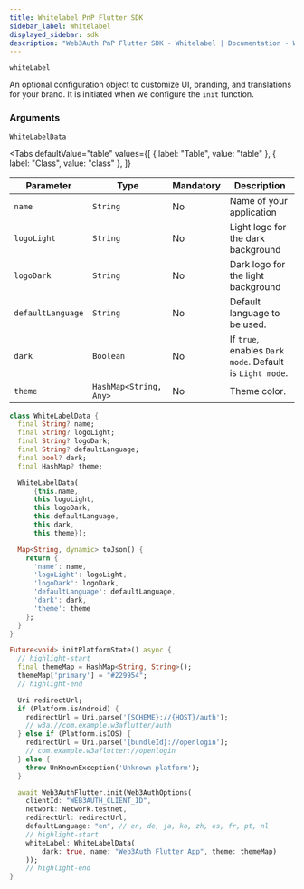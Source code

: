 ```yaml
---
title: Whitelabel PnP Flutter SDK
sidebar_label: Whitelabel
displayed_sidebar: sdk
description: "Web3Auth PnP Flutter SDK - Whitelabel | Documentation - Web3Auth"
---
```



`whiteLabel`

An optional configuration object to customize UI, branding, and translations for your brand. It is initiated when we configure the `init` function.

### Arguments

`WhiteLabelData`

<Tabs
  defaultValue="table"
  values={[
    { label: "Table", value: "table" },
    { label: "Class", value: "class" },
  ]}
>

<TabItem value="table">

| Parameter         | Type                   | Mandatory | Description                                              |
| ----------------- | ---------------------- | --------- | -------------------------------------------------------- |
| `name`            | `String`               | No        | Name of your application                                 |
| `logoLight`       | `String`               | No        | Light logo for the dark background                       |
| `logoDark`        | `String`               | No        | Dark logo for the light background                       |
| `defaultLanguage` | `String`               | No        | Default language to be used.                             |
| `dark`            | `Boolean`              | No        | If `true`, enables `Dark mode`. Default is `Light mode`. |
| `theme`           | `HashMap<String, Any>` | No        | Theme color.                                             |

</TabItem>

<TabItem value="class">

```dart
class WhiteLabelData {
  final String? name;
  final String? logoLight;
  final String? logoDark;
  final String? defaultLanguage;
  final bool? dark;
  final HashMap? theme;

  WhiteLabelData(
      {this.name,
      this.logoLight,
      this.logoDark,
      this.defaultLanguage,
      this.dark,
      this.theme});

  Map<String, dynamic> toJson() {
    return {
      'name': name,
      'logoLight': logoLight,
      'logoDark': logoDark,
      'defaultLanguage': defaultLanguage,
      'dark': dark,
      'theme': theme
    };
  }
}
```

</TabItem>

</Tabs>

```dart title="Usage"
Future<void> initPlatformState() async {
  // highlight-start
  final themeMap = HashMap<String, String>();
  themeMap['primary'] = "#229954";
  // highlight-end

  Uri redirectUrl;
  if (Platform.isAndroid) {
    redirectUrl = Uri.parse('{SCHEME}://{HOST}/auth');
    // w3a://com.example.w3aflutter/auth
  } else if (Platform.isIOS) {
    redirectUrl = Uri.parse('{bundleId}://openlogin');
    // com.example.w3aflutter://openlogin
  } else {
    throw UnKnownException('Unknown platform');
  }

  await Web3AuthFlutter.init(Web3AuthOptions(
    clientId: "WEB3AUTH_CLIENT_ID",
    network: Network.testnet,
    redirectUrl: redirectUrl,
    defaultLanguage: "en", // en, de, ja, ko, zh, es, fr, pt, nl
    // highlight-start
    whiteLabel: WhiteLabelData(
        dark: true, name: "Web3Auth Flutter App", theme: themeMap)
    ));
    // highlight-end
}
```
